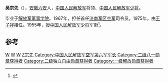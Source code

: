'''吴宗先'''（{{bd|1916年||1994年|catIdx=W}}），[[安徽|安徽]][[六安|六安]]人，[[中国人民解放军|中国人民解放军]]将领、[[中国人民解放军少将|中国人民解放军少将]]。

毕业于[[解放军军事学院|解放军军事学院]]。1967年，担任首任[[济南军区空军|济南军区空军]]司令员。1975年，由[[王子祥|王子祥]]接任。1955年，授[[中国人民解放军少将|中国人民解放军少将]]军衔<ref>{{cite news |title=揭秘：中共首批开国将军的级别是怎样划分的？ |url=http://msn.news.ifeng.com/history/jishi/detail_2010_06/13/1620383_0.shtml |accessdate=2012-06-15 |newspaper=凤凰网（转自摘自《党史博览》2010年第5期） |date=2010-06-13 |deadurl=yes |archiveurl=https://web.archive.org/web/20120620091504/http://msn.news.ifeng.com/history/jishi/detail_2010_06/13/1620383_0.shtml |archivedate=2012-06-20 }}</ref>。

== 参考 ==
{{reflist}}
{{start box}}
{{s-mil}}
{{succession box|首任|[[王子祥|王子祥]]|[[中国人民解放军|中国人民解放军]][[济南军区空军|济南军区空军]]司令员|1967年6月-1975年8月}}
{{end box}}

[[Category:济南军区空军司令员|W]]
[[Category:中国人民解放军开国少将|W]]
[[Category:六安人|W]]
[[Category:吴姓|Z宗先]]
[[Category:中国人民解放军空军第六军军长|Category:中国人民解放军空军第六军军长]]
[[Category:二级八一勋章获得者|Category:二级八一勋章获得者]]
[[Category:二级独立自由勋章获得者|Category:二级独立自由勋章获得者]]
[[Category:一级解放勋章获得者|Category:一级解放勋章获得者]]

{{中国军事人物小作品}}